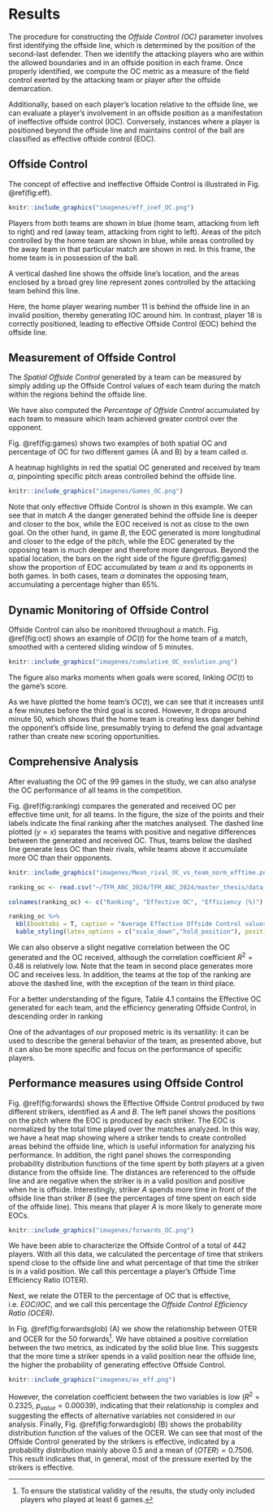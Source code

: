 # Results

The procedure for constructing the *Offside Control (OC)* parameter involves first identifying the offside line, which is determined by the position of the second-last defender. Then we identify the attacking players who are within the allowed boundaries and in an offside position in each frame. Once properly identified, we compute the OC metric as a measure of the field control exerted by the attacking team or player after the offside demarcation. 

Additionally, based on each player's location relative to the offside line, we can evaluate a player's involvement in an offside position as a manifestation of ineffective offside control (IOC). Conversely, instances where a player is positioned beyond the offside line and maintains control of the ball are classified as effective offside control (EOC).

## Offside Control 

The concept of effective and ineffective Offside Control is illustrated in Fig. \@ref(fig:eff).

```r
knitr::include_graphics("imagenes/eff_inef_OC.png")
```

Players from both teams are shown in blue (home team, attacking from left to right) and red (away team, attacking from right to left). Areas of the pitch controlled by the home team are shown in blue, while areas controlled by the away team in that particular match are shown in red. In this frame, the home team is in possession of the ball. 

A vertical dashed line shows the offside line's location, and the areas enclosed by a broad grey line represent zones controlled by the attacking team behind this line. 

Here, the home player wearing number $11$ is behind the offside line in an invalid position, thereby generating IOC around him. In contrast, player $18$ is correctly positioned, leading to effective Offside Control (EOC) behind the offside line.



## Measurement of Offside Control

The *Spatial Offside Control* generated by a team can be measured by simply adding up the Offside Control values of each team during the match within the regions behind the offside line. 

We have also computed the *Percentage of Offside Control* accumulated by each team to measure which team achieved greater control over the opponent.  

Fig. \@ref(fig:games) shows two examples of both spatial OC and percentage of OC for two different games (A and B) by a team called $\alpha$. 

A heatmap highlights in red the spatial OC generated and received by team $\alpha$, pinpointing specific pitch areas controlled behind the offside line.

```r

knitr::include_graphics("imagenes/Games_OC.png")
```

Note that only effective Offside Control is shown in this example. We can see that in match $A$ the danger generated behind the offside line is deeper and closer to the box, while the EOC received is not as close to the own goal. On the other hand, in game $B$, the EOC generated is more longitudinal and closer to the edge of the pitch, while the EOC generated by the opposing team is much deeper and therefore more dangerous. Beyond the spatial location, the bars on the right side of the figure \@ref(fig:games) show the proportion of EOC accumulated by team $\alpha$ and its opponents in both games. In both cases, team $\alpha$ dominates the opposing team, accumulating a percentage higher than $65\%$. 

\pagebreak
## Dynamic Monitoring of Offside Control

Offside Control can also be monitored throughout a match. Fig. \@ref(fig:oct)  shows an example of $OC(t)$ for the home team of a match, smoothed with a centered sliding window of 5 minutes. 

```r
knitr::include_graphics("imagenes/cumulative_OC_evolution.png")
```

The figure also marks moments when goals were scored, linking $OC(t)$ to the game's score.

As we have plotted the home team's $OC(t)$, we can see that it increases until a few minutes before the third goal is scored. However, it drops around minute 50, which shows that the home team is creating less danger behind the opponent's offside line, presumably trying to defend the goal advantage rather than create new scoring opportunities.

## Comprehensive Analysis

After evaluating the OC of the 99 games in the study, we can also analyse the OC performance of all teams in the competition.

Fig. \@ref(fig:ranking) compares the generated and received OC per effective time unit, for all teams. In the figure, the size of the points and their labels indicate the final ranking after the matches analysed. The dashed line plotted ($y=x$) separates the teams with positive and negative differences between the generated and received OC. Thus, teams below the dashed line generate less OC than their rivals, while teams above it accumulate more OC than their opponents.

\pagebreak

```r
knitr::include_graphics("imagenes/Mean_rival_OC_vs_team_norm_efftime.png")
```

```r
ranking_oc <- read.csv("~/TFM_ANC_2024/TFM_ANC_2024/master_thesis/data_samples/ranking_oc.txt")

colnames(ranking_oc) <- c("Ranking", "Effective OC", "Efficiency (%)")

ranking_oc %>%
  kbl(booktabs = T, caption = "Average Effective Offside Control values and Efficiency for each team from the Spanish national league (LaLiga Santander) during the season 2019/2020, ordered by their ranking") %>%
  kable_styling(latex_options = c("scale_down","hold_position"), position = "center")

```

We can also observe a slight negative correlation between the OC generated and the OC received, although the correlation coefficient $R^2=0.48$ is relatively low. Note that the team in second place generates more OC and receives less. In addition, the teams at the top of the ranking are above the dashed line, with the exception of the team in third place. 

For a better understanding of the figure, Table 4.1 contains the Effective OC generated for each team, and the efficiency generating Offside Control, in descending order in ranking


One of the advantages of our proposed metric is its versatility: it can be used to describe the general behavior of the team, as presented above, but it can also be more specific and focus on the performance of specific players. 

## Performance measures using Offside Control

Fig. \@ref(fig:forwards) shows the Effective Offside Control produced by two different strikers, identified as $A$ and $B$. The left panel shows the positions on the pitch where the EOC is produced by each striker. The EOC is normalized by the total time played over the matches analyzed. In this way, we have a heat map showing where a striker tends to create controlled areas behind the offside line, which is useful information for analyzing his performance. In addition, the right panel shows the corresponding probability distribution functions of the time spent by both players at a given distance from the offside line. The distances are referenced to the offside line and are negative when the striker is in a valid position and positive when he is offside. Interestingly, striker $A$ spends more time in front of the offside line than striker $B$ (see the percentages of time spent on each side of the offside line). This means that player $A$ is more likely to generate more EOCs.

```r
knitr::include_graphics("imagenes/forwards_OC.png")
```

We have been able to characterize the Offside Control of a total of 442 players. With all this data, we calculated the percentage of time that strikers spend close to the offside line and what percentage of that time the striker is in a valid position. We call this percentage a player's Offside Time Efficiency Ratio (OTER). 

Next, we relate the OTER to the percentage of OC that is effective, i.e. $EOC/IOC$, and we call this percentage the *Offside Control Efficiency Ratio (OCER)*.

In Fig. \@ref(fig:forwardsglob) (A) we show the relationship between OTER and OCER for the $50$ forwards[^8]. We have obtained a positive correlation between the two metrics, as indicated by the solid blue line. This suggests that the more time a striker spends in a valid position near the offside line, the higher the probability of generating effective Offside Control. 


```r
knitr::include_graphics("imagenes/av_eff.png")
```

However, the correlation coefficient between the two variables is low ($R^2=0.2325$, $p_{value} = 0.00039$), indicating that their relationship is complex and suggesting the effects of alternative variables not considered in our analysis. Finally, Fig. \@ref(fig:forwardsglob) (B) shows the probability distribution function of the values of the OCER. We can see that most of the Offside Control generated by the strikers is effective, indicated by a probability distribution mainly above $0.5$ and a mean of $\langle OTER \rangle=0.7506$. This result indicates that, in general, most of the pressure exerted by the strikers is effective.






[^8]: To ensure the statistical validity of the results, the study only included players who played at least 6 games.